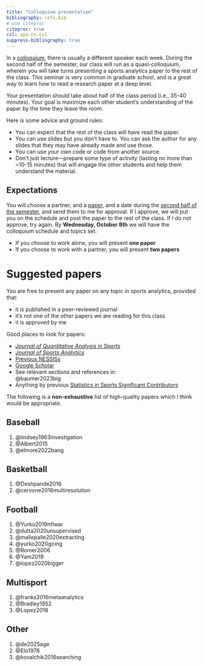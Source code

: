 ```yaml
---
title: "Colloquium presentation"
bibliography: refs.bib
# use citeproc
citeproc: true
csl: apa-cv.csl
suppress-bibliography: true
---
```


In a [colloquium](https://en.wikipedia.org/wiki/Colloquium), there is usually a different speaker each week. 
During the second half of the semester, our class will run as a quasi-colloquium, wherein you will take turns presenting a sports analytics paper to the rest of the class. 
This seminar is very common in graduate school, and is a great way to learn how to read a research paper at a deep level. 

Your presentation should take about half of the class period (i.e., 35-40 minutes). 
Your goal is maximize each other student's understanding of the paper by the time they leave the room. 

Here is some advice and ground rules:

- You can expect that the rest of the class will have read the paper. 
- You can use slides but you don't have to. You can ask the author for any slides that they may have already made and use those. 
- You can use your own code or code from another source. 
- Don't just lecture---prepare some type of activity (lasting no more than ~10-15 minutes) that will engage the other students and help them understand the material. 


## Expectations

You will choose a partner, and a [paper](#suggested-papers), and a date during the [second half of the semester](schedule.qmd), and send them to me for approval. 
If I approve, we will put you on the schedule and post the paper to the rest of the class. 
If I do not approve, try again. 
By **Wednesday, October 8th** we will have the colloquium schedule and topics set. 

- If you choose to work alone, you will present **one paper**
- If you choose to work with a partner, you will present **two papers**

# Suggested papers

You are free to present any paper on any topic in sports analytics, provided that:

- it is published in a peer-reviewed journal
- it's not one of the other papers we are reading for this class
- it is approved by me

Good places to look for papers:

- [*Journal of Quantitative Analysis in Sports*](https://www.degruyterbrill.com/journal/key/jqas/html)
- [*Journal of Sports Analytics*](https://journals.sagepub.com/home/san)
- [Previous NESSISs](https://nessis.org/nessis23.html)
- [Google Scholar](https://scholar.google.com/)
- See relevant sections and references in:  
  @baumer2023big
- Anything by previous [Statistics in Sports Significant Contributors](https://community.amstat.org/sis/aboutus/honorees)

The following is a **non-exhaustive** list of high-quality papers which I think would be appropriate. 

## Baseball

1. @lindsey1963investigation
1. @Albert2015
1. @elmore2022bang

## Basketball

1. @Deshpande2016
1. @cervone2016multiresolution

## Football

1. @Yurko2019nflwar
1. @dutta2020unsupervised
1. @mallepalle2020extracting
1. @yurko2020going
1. @Romer2006
1. @Yam2019
1. @lopez2020bigger

## Multisport

1. @franks2016metaanalytics
1. @Bradley1952
1. @Lopez2018

## Other

1. @de2025age
1. @Elo1978
1. @kovalchik2016searching
